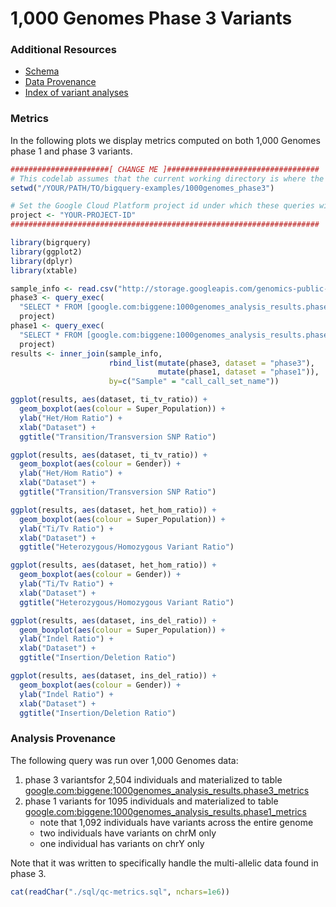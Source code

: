 <!-- R Markdown Documentation, DO NOT EDIT THE PLAIN MARKDOWN VERSION OF THIS FILE -->

<!-- Copyright 2016 Google Inc. All rights reserved. -->

<!-- Licensed under the Apache License, Version 2.0 (the "License"); -->
<!-- you may not use this file except in compliance with the License. -->
<!-- You may obtain a copy of the License at -->

<!--     http://www.apache.org/licenses/LICENSE-2.0 -->

<!-- Unless required by applicable law or agreed to in writing, software -->
<!-- distributed under the License is distributed on an "AS IS" BASIS, -->
<!-- WITHOUT WARRANTIES OR CONDITIONS OF ANY KIND, either express or implied. -->
<!-- See the License for the specific language governing permissions and -->
<!-- limitations under the License. -->

1,000 Genomes Phase 3 Variants
==============================

### Additional Resources
* [Schema](https://bigquery.cloud.google.com/table/genomics-public-data:1000_genomes_phase_3.variants_20150220_release?pli=1)
* [Data Provenance](http://googlegenomics.readthedocs.io/en/latest/use_cases/discover_public_data/1000_genomes.html)
* [Index of variant analyses](./sql)

### Metrics

In the following plots we display metrics computed on both 1,000 Genomes phase 1 and phase 3 variants.

```r
######################[ CHANGE ME ]##################################
# This codelab assumes that the current working directory is where the Rmd file resides.
setwd("/YOUR/PATH/TO/bigquery-examples/1000genomes_phase3")

# Set the Google Cloud Platform project id under which these queries will run.
project <- "YOUR-PROJECT-ID"
#####################################################################
```

```r
library(bigrquery)
library(ggplot2)
library(dplyr)
library(xtable)
```

```r
sample_info <- read.csv("http://storage.googleapis.com/genomics-public-data/1000-genomes/other/sample_info/sample_info.csv")
phase3 <- query_exec(
  "SELECT * FROM [google.com:biggene:1000genomes_analysis_results.phase3_metrics]",
  project)
phase1 <- query_exec(
  "SELECT * FROM [google.com:biggene:1000genomes_analysis_results.phase1_metrics]",
  project)
results <- inner_join(sample_info,
                      rbind_list(mutate(phase3, dataset = "phase3"),
                                 mutate(phase1, dataset = "phase1")),
                      by=c("Sample" = "call_call_set_name"))
```

```r
ggplot(results, aes(dataset, ti_tv_ratio)) +
  geom_boxplot(aes(colour = Super_Population)) +
  ylab("Het/Hom Ratio") +
  xlab("Dataset") +
  ggtitle("Transition/Transversion SNP Ratio") 

ggplot(results, aes(dataset, ti_tv_ratio)) +
  geom_boxplot(aes(colour = Gender)) +
  ylab("Het/Hom Ratio") +
  xlab("Dataset") +
  ggtitle("Transition/Transversion SNP Ratio") 
```

```r
ggplot(results, aes(dataset, het_hom_ratio)) +
  geom_boxplot(aes(colour = Super_Population)) +
  ylab("Ti/Tv Ratio") +
  xlab("Dataset") +
  ggtitle("Heterozygous/Homozygous Variant Ratio") 

ggplot(results, aes(dataset, het_hom_ratio)) +
  geom_boxplot(aes(colour = Gender)) +
  ylab("Ti/Tv Ratio") +
  xlab("Dataset") +
  ggtitle("Heterozygous/Homozygous Variant Ratio") 
```

```r
ggplot(results, aes(dataset, ins_del_ratio)) +
  geom_boxplot(aes(colour = Super_Population)) +
  ylab("Indel Ratio") +
  xlab("Dataset") +
  ggtitle("Insertion/Deletion Ratio") 

ggplot(results, aes(dataset, ins_del_ratio)) +
  geom_boxplot(aes(colour = Gender)) +
  ylab("Indel Ratio") +
  xlab("Dataset") +
  ggtitle("Insertion/Deletion Ratio") 
```

### Analysis Provenance

The following query was run over 1,000 Genomes data:

1. phase 3 variantsfor 2,504 individuals and materialized to table [google.com:biggene:1000genomes_analysis_results.phase3_metrics](https://bigquery.cloud.google.com/table/google.com:biggene:1000genomes_analysis_results.phase3_metrics?pli=1)
2. phase 1 variants for 1095 individuals and materialized to table [google.com:biggene:1000genomes_analysis_results.phase1_metrics](https://bigquery.cloud.google.com/table/google.com:biggene:1000genomes_analysis_results.phase1_metrics?pli=1)
    * note that 1,092 individuals have variants across the entire genome
    * two individuals have variants on chrM only
    * one individual has variants on chrY only

Note that it was written to specifically handle the multi-allelic data found in phase 3.

```r
cat(readChar("./sql/qc-metrics.sql", nchars=1e6))
```
